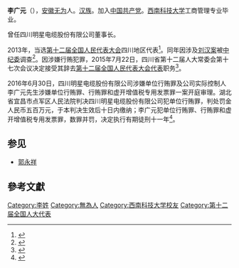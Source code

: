 '''李广元'''（{{bd|1975年|10月|}}），[[安徽|安徽]][[无为|无为]]人。[[汉族|汉族]]。加入[[中国共产党|中国共产党]]。[[西南科技大学|西南科技大学]]工商管理专业毕业。

曾任四川明星电缆股份有限公司董事长。

2013年，当选[[第十二届全国人民代表大会|第十二届全国人民代表大会]]四川地区代表<ref>{{cite news|title=全国人大代表信息-李广元|url= http://210.82.31.1:8084/delegate/viewDelegate.action?dbid=122143|accessdate=2013-04-05|newspaper=全国人大网|deadurl=yes|archiveurl=https://web.archive.org/web/20140319090459/http://www.npc.gov.cn/delegate/viewDelegate.action?dbid=122143|archivedate=2014-03-19}}</ref>。同年因涉及[[刘汉案|刘汉案]]被[[中纪委|中纪委]]调查<ref>{{cite news|title=“明星电缆”董事长李广元被查|url=http://www.bjnews.com.cn/news/2013/07/25/275122.html|accessdate=2014-03-19|newspaper=新京报网|deadurl=yes|archiveurl=https://web.archive.org/web/20140319092552/http://www.bjnews.com.cn/news/2013/07/25/275122.html|archivedate=2014-03-19}}</ref>。因涉嫌行贿犯罪，2015年7月22日，四川省第十二届人大常委会第十七次会议决定接受其辞去[[第十二届全国人民代表大会代表|第十二届全国人民代表大会代表]]职务<ref>{{cite news|title=第十二届全国人民代表大会常务委员会代表资格审查委员会关于个别代表的代表资格的报告（2015年8月29日第十二届全国人民代表大会常务委员会第十六次会议通过）|url=http://www.npc.gov.cn/wxzl/gongbao/2015-11/11/content_1951916.htm|accessdate=2016-07-03|newspaper=中国人大网|archive-date=2016-08-28|archive-url=https://web.archive.org/web/20160828174017/http://www.npc.gov.cn/wxzl/gongbao/2015-11/11/content_1951916.htm|dead-url=no}}</ref>。

2016年6月30日，四川明星电缆股份有限公司涉嫌单位行贿罪及公司实际控制人李广元先生涉嫌单位行贿罪、行贿罪和虚开增值税专用发票罪一案开庭审理。湖北省宜昌市点军区人民法院判决四川明星电缆股份有限公司犯单位行贿罪，判处罚金人民币五百万元，于本判决生效后十日内缴纳；李广元犯单位行贿罪、行贿罪和虚开增值税专用发票罪，数罪并罚，决定执行有期徒刑十一年<ref>{{cite news|title=四川明星电缆股份有限公司关于诉讼判决结果的公告|url=http://finance.sina.com.cn/roll/2016-07-02/doc-ifxtscen3160982.shtml|accessdate=2016-07-03|newspaper=新浪|archive-date=2017-03-05|archive-url=https://web.archive.org/web/20170305003054/http://finance.sina.com.cn/roll/2016-07-02/doc-ifxtscen3160982.shtml|dead-url=no}}</ref>。

==参见==
*[[郭永祥|郭永祥]]

==參考文獻==
{{reflist}}
{{中国政治人物小作品}}

[[Category:李姓|Category:李姓]]
[[Category:無為人|Category:無為人]]
[[Category:西南科技大学校友|Category:西南科技大学校友]]
[[Category:第十二届全国人大代表|Category:第十二届全国人大代表]]